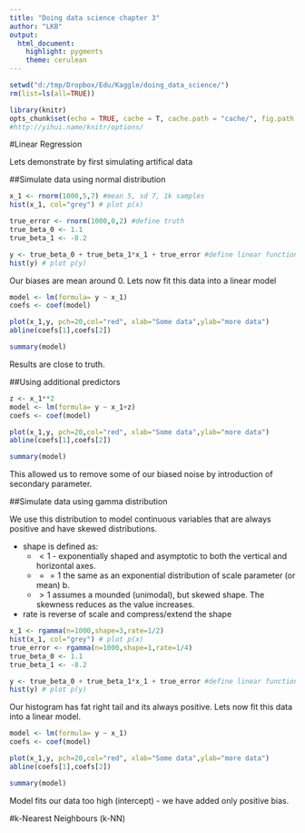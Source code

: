 ```yaml
---
title: "Doing data science chapter 3"
author: "LKB"
output: 
  html_document: 
    highlight: pygments
    theme: cerulean
---
```


```r
setwd("d:/tmp/Dropbox/Edu/Kaggle/doing_data_science/")
rm(list=ls(all=TRUE))

library(knitr)
opts_chunk$set(echo = TRUE, cache = T, cache.path = "cache/", fig.path = "figure/", warning = FALSE)
#http://yihui.name/knitr/options/
```


#Linear Regression

Lets demonstrate by first simulating artifical data

##Simulate data using normal distribution

```r
x_1 <- rnorm(1000,5,7) #mean 5, sd 7, 1k samples
hist(x_1, col="grey") # plot p(x)

true_error <- rnorm(1000,0,2) #define truth
true_beta_0 <- 1.1
true_beta_1 <- -8.2

y <- true_beta_0 + true_beta_1*x_1 + true_error #define linear function
hist(y) # plot p(y)

```
Our biases are mean around 0. Lets now fit this data into a linear model

```r
model <- lm(formula= y ~ x_1)
coefs <- coef(model)

plot(x_1,y, pch=20,col="red", xlab="Some data",ylab="more data")
abline(coefs[1],coefs[2])

summary(model)
```
Results are close to truth.


##Using additional predictors

```r
z <- x_1**2
model <- lm(formula= y ~ x_1+z)
coefs <- coef(model)

plot(x_1,y, pch=20,col="red", xlab="Some data",ylab="more data")
abline(coefs[1],coefs[2])

summary(model)
```
This allowed us to remove some of our biased noise by introduction of secondary parameter.

##Simulate data using gamma distribution

We use this distribution to model continuous variables that are always positive and have skewed distributions.

* shape is defined as: 
  * $<1$ -  exponentially shaped and asymptotic to both the vertical and horizontal axes.
  * $==1$  the same as an exponential distribution of scale parameter (or mean) b.
  * $>1$ assumes a mounded (unimodal), but skewed shape. The skewness reduces as the value increases.
* rate is reverse of scale and compress/extend the shape

```r
x_1 <- rgamma(n=1000,shape=3,rate=1/2)
hist(x_1, col="grey") # plot p(x)
true_error <- rgamma(n=1000,shape=1,rate=1/4)
true_beta_0 <- 1.1
true_beta_1 <- -8.2

y <- true_beta_0 + true_beta_1*x_1 + true_error #define linear function
hist(y) # plot p(y)
```
Our histogram has fat right tail and its always positive. Lets now fit this data into a linear model.

```r
model <- lm(formula= y ~ x_1)
coefs <- coef(model)

plot(x_1,y, pch=20,col="red", xlab="Some data",ylab="more data")
abline(coefs[1],coefs[2])

summary(model)
```
Model fits our data too high (intercept) - we have added only positive bias.



#k-Nearest Neighbours (k-NN)

